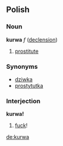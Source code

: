 ==Polish==
===Noun===
'''kurwa''' ''f'' ([[Wiktionary Appendix:Polish hard feminine noun declension|declension]])
# [[prostitute]]

===Synonyms===
*[[dziwka]]
*[[prostytutka]]


===Interjection===
'''kurwa!''' 
# [[fuck]]!

[[de:kurwa]]